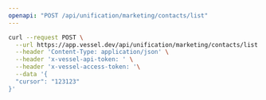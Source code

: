 ```yaml
---
openapi: "POST /api/unification/marketing/contacts/list"
---
```


<RequestExample>

```bash Request
curl --request POST \
  --url https://app.vessel.dev/api/unification/marketing/contacts/list \
  --header 'Content-Type: application/json' \
  --header 'x-vessel-api-token: ' \
  --header 'x-vessel-access-token: '\
  --data '{
  "cursor": "123123"
}'
```

</RequestExample>
